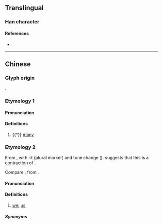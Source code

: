 {{character info/new}}
==Translingual==

===Han character===
{{Han char|rn=9|rad=人|as=09|sn=11|four=|canj=ORRS|ids=⿰亻咢}}

====References====
* {{Han ref|kx=0110.220|dkj=00854|dj=0236.060|hdz=10191.060|uh=5054|ud=20564}}

----

==Chinese==
{{zh-forms}}

===Glyph origin===
{{Han etym}}
{{Han compound|人|alt1=亻|咢|ls=psc|c1=s|c2=p|t1=man; person}}.

===Etymology 1===

====Pronunciation====
{{zh-pron
|m=è
|c=ngok6
|mc=y
|oc=y
|cat=a
}}

====Definitions====
{{zh-hanzi}}

# {{†}} [[many]]

===Etymology 2===
From {{zh-l|*我|I; me}}, with -''k'' (plural marker) and tone change ({{zh-ref|Gan, 1997}}). {{zh-ref|Zhang (1997)}} suggests that this is a contraction of {{lang|zh|我個}}.

Compare {{zh-l|*𠊬|they}}, from {{zh-l|*佢|he; she; it}}.

====Pronunciation====
{{zh-pron
|cat=c:pron
}}
{{rfp|lang=yue}}

====Definitions====
{{zh-hanzi}}

# {{lb|zh|dialectal Cantonese}} [[we]]; [[us]]

=====Synonyms=====
{{zh-dial|我們}}